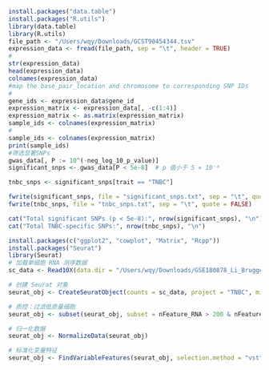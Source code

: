 
```r
install.packages("data.table")
install.packages("R.utils")
library(data.table)
library(R.utils)
file_path <- "/Users/wqy/Downloads/GCST90454344.tsv"
expression_data <- fread(file_path, sep = "\t", header = TRUE)
# 
str(expression_data)
head(expression_data)
colnames(expression_data)
#map the base_pair_location and chromosome to corresponding SNP IDs
# 
gene_ids <- expression_data$gene_id
expression_matrix <- expression_data[, -c(1:4)]
expression_matrix <- as.matrix(expression_matrix)
sample_ids <- colnames(expression_matrix)
# 
sample_ids <- colnames(expression_matrix)
print(sample_ids)
#筛选显著SNPs
gwas_data[, P := 10^(-neg_log_10_p_value)]
significant_snps <- gwas_data[P < 5e-8]  # p 值小于 5 × 10⁻⁸

tnbc_snps <- significant_snps[trait == "TNBC"]

fwrite(significant_snps, file = "significant_snps.txt", sep = "\t", quote = FALSE)
fwrite(tnbc_snps, file = "tnbc_snps.txt", sep = "\t", quote = FALSE)

cat("Total significant SNPs (p < 5e-8):", nrow(significant_snps), "\n")
cat("Total TNBC-specific SNPs:", nrow(tnbc_snps), "\n")


```
```r
install.packages(c("ggplot2", "cowplot", "Matrix", "Rcpp"))
install.packages("Seurat")
library(Seurat)
# 加载单细胞 RNA 测序数据
sc_data <- Read10X(data.dir = "/Users/wqy/Downloads/GSE180878_Li_Brugge_10XscRNAseq_GeneCellMatrix_RNAcounts_human.csv")

# 创建 Seurat 对象
seurat_obj <- CreateSeuratObject(counts = sc_data, project = "TNBC", min.cells = 3, min.features = 200)

# 质控：过滤低质量细胞
seurat_obj <- subset(seurat_obj, subset = nFeature_RNA > 200 & nFeature_RNA < 2500 & percent.mt < 5)

# 归一化数据
seurat_obj <- NormalizeData(seurat_obj)

# 标准化变量特征
seurat_obj <- FindVariableFeatures(seurat_obj, selection.method = "vst", nfeatures = 2000)

```

